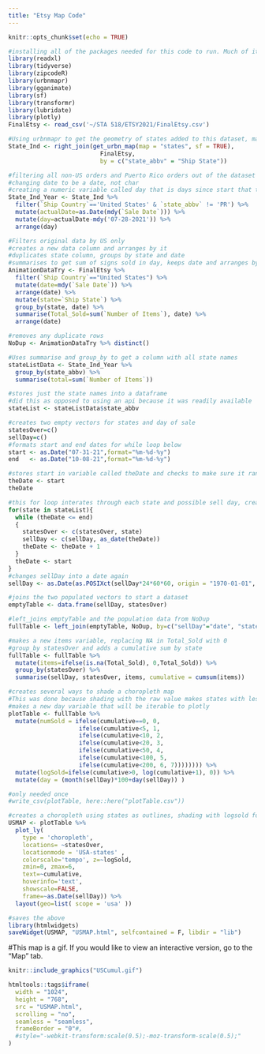 ```yaml
---
title: "Etsy Map Code"
---
```


```r
knitr::opts_chunk$set(echo = TRUE)
```



```r
#installing all of the packages needed for this code to run. Much of it was added as needed.
library(readxl)
library(tidyverse)
library(zipcodeR)
library(urbnmapr)
library(gganimate)
library(sf)
library(transformr)
library(lubridate)
library(plotly)
FinalEtsy <- read_csv('~/STA 518/ETSY2021/FinalEtsy.csv')
```


```r
#Using urbnmapr to get the geometry of states added to this dataset, matched using state_abbv
State_Ind <- right_join(get_urbn_map(map = "states", sf = TRUE),
                          FinalEtsy,
                          by = c("state_abbv" = "Ship State"))

#filtering all non-US orders and Puerto Rico orders out of the dataset
#changing date to be a date, not char
#creating a numeric variable called day that is days since start that the order was placed, and arranging the data by day
State_Ind_Year <- State_Ind %>% 
  filter(`Ship Country`=='United States' & `state_abbv` != 'PR') %>% 
  mutate(actualDate=as.Date(mdy(`Sale Date`))) %>% 
  mutate(day=actualDate-mdy('07-28-2021')) %>% 
  arrange(day)
```



```r
#Filters original data by US only
#creates a new data column and arranges by it
#duplicates state column, groups by state and date
#summarises to get sum of signs sold in day, keeps date and arranges by it.
AnimationDataTry <- FinalEtsy %>% 
  filter(`Ship Country`=="United States") %>% 
  mutate(date=mdy(`Sale Date`)) %>% 
  arrange(date) %>% 
  mutate(state=`Ship State`) %>% 
  group_by(state, date) %>% 
  summarise(Total_Sold=sum(`Number of Items`), date) %>% 
  arrange(date)

#removes any duplicate rows
NoDup <- AnimationDataTry %>% distinct()

#Uses summarise and group_by to get a column with all state names
stateListData <- State_Ind_Year %>% 
  group_by(state_abbv) %>% 
  summarise(total=sum(`Number of Items`))

#stores just the state names into a dataframe
#did this as opposed to using an api because it was readily available
stateList <- stateListData$state_abbv

#creates two empty vectors for states and day of sale
statesOver=c()
sellDay=c()
#formats start and end dates for while loop below
start <- as.Date("07-31-21",format="%m-%d-%y")
end   <- as.Date("10-08-21",format="%m-%d-%y")

#stores start in variable called theDate and checks to make sure it ran properly
theDate <- start
theDate

#this for loop interates through each state and possible sell day, creating two populated vectors
for(state in stateList){
  while (theDate <= end)
  {
    statesOver <- c(statesOver, state)
    sellDay <- c(sellDay, as_date(theDate))
    theDate <- theDate + 1                    
  }
  theDate <- start
}
#changes sellDay into a date again
sellDay <- as.Date(as.POSIXct(sellDay*24*60*60, origin = "1970-01-01", tz="UTC"))

#joins the two populated vectors to start a dataset
emptyTable <- data.frame(sellDay, statesOver)

#left_joins emptyTable and the population data from NoDup
fullTable <- left_join(emptyTable, NoDup, by=c("sellDay"="date", "statesOver"="state"))

#makes a new items variable, replacing NA in Total_Sold with 0
#group_by statesOver and adds a cumulative sum by state
fullTable <- fullTable %>% 
  mutate(items=ifelse(is.na(Total_Sold), 0,Total_Sold)) %>% 
  group_by(statesOver) %>% 
  summarise(sellDay, statesOver, items, cumulative = cumsum(items))

#creates several ways to shade a choropleth map
#This was done because shading with the raw value makes states with less than 50 signs barely change color due to California (over 200 signs shipped there) 
#makes a new day variable that will be iterable to plotly
plotTable <- fullTable %>% 
  mutate(numSold = ifelse(cumulative==0, 0,
                    ifelse(cumulative<5, 1,
                    ifelse(cumulative<10, 2,
                    ifelse(cumulative<20, 3,
                    ifelse(cumulative<50, 4,
                    ifelse(cumulative<100, 5,
                    ifelse(cumulative<200, 6, 7)))))))) %>% 
  mutate(logSold=ifelse(cumulative>0, log(cumulative+1), 0)) %>% 
  mutate(day = (month(sellDay)*100+day(sellDay)) )

#only needed once
#write_csv(plotTable, here::here("plotTable.csv"))


```

```r
#creates a choropleth using states as outlines, shading with logsold for best shading, a scale that is just above the highest logsold value to make cumulative shading look better, hovering gives the number of signs shipped to that state, frame is the day variable created above
USMAP <- plotTable %>% 
  plot_ly(
    type = 'choropleth',
    locations= ~statesOver,
    locationmode = 'USA-states' , 
    colorscale='tempo', z=~logSold,
    zmin=0, zmax=6,
    text=~cumulative,
    hoverinfo='text',
    showscale=FALSE,
    frame=~as.Date(sellDay)) %>% 
  layout(geo=list( scope = 'usa' )) 

#saves the above 
library(htmlwidgets)
saveWidget(USMAP, "USMAP.html", selfcontained = F, libdir = "lib")
```

#This map is a gif. If you would like to view an interactive version, go to the "Map" tab.
```r
knitr::include_graphics("USCumul.gif")
```

```r
htmltools::tags$iframe(
  width = "1024",
  height = "768",
  src = "USMAP.html", 
  scrolling = "no", 
  seamless = "seamless",
  frameBorder = "0"#,
  #style="-webkit-transform:scale(0.5);-moz-transform-scale(0.5);"
)
```





